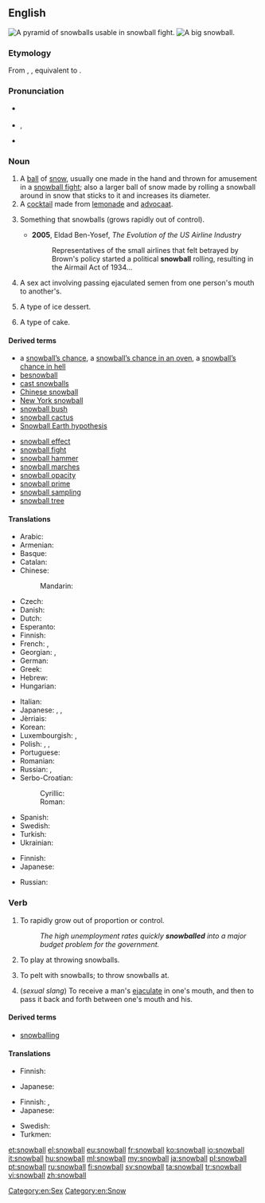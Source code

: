 {{also|Snowball}}
==English==
{{wikipedia}}
[[Image:Snowpyramids.jpg|thumb|A pyramid of snowballs usable in snowball fight.]]
[[Image:Giant snowball Oxford.jpg|thumb|A big snowball.]]

===Etymology===
From {{etyl|enm|en}} {{term|snowball|lang=enm}}, {{term|snawball|lang=enm}}, equivalent to {{compound|snow|ball|lang=en|nocat=1}}.

===Pronunciation===
* {{a|UK}} {{IPA|/ˈsnəʊbɔːl/}}
* {{a|US}} {{enPR|snōʹbôl}}, {{IPA|/ˈsnoʊbɔːl/}}
* {{audio|En-us-snowball.ogg|Audio (US)}}

===Noun===
{{en-noun}}

# A [[ball]] of [[snow]], usually one made in the hand and thrown for amusement in a [[snowball fight]]; also a larger ball of snow made by rolling a snowball around in snow that sticks to it and increases its diameter.
# A [[cocktail]] made from [[lemonade]] and [[advocaat]].
# {{context|figuratively|lang=en}} Something that snowballs (grows rapidly out of control).
#* '''2005''', Eldad Ben-Yosef, ''The Evolution of the US Airline Industry''
#*: Representatives of the small airlines that felt betrayed by Brown's policy started a political '''snowball''' rolling, resulting in the Airmail Act of 1934...
# A sex act involving passing ejaculated semen from one person's mouth to another's.
# {{context|US|lang=en}} A type of ice dessert.
# A type of cake.

====Derived terms====
{{top2}}
* a [[snowball's chance|snowball’s chance]], a [[snowball's chance in an oven|snowball’s chance in an oven]], a [[snowball's chance in hell|snowball’s chance in hell]]
* [[besnowball]]
* [[cast snowballs]]
* [[Chinese snowball]]
* [[New York snowball]]
* [[snowball bush]]
* [[snowball cactus]]
* [[Snowball Earth hypothesis]]
{{mid2}}
* [[snowball effect]]
* [[snowball fight]]
* [[snowball hammer]]
* [[snowball marches]]
* [[snowball opacity]]
* [[snowball prime]]
* [[snowball sampling]]
* [[snowball tree]]
{{bottom}}

====Translations====
{{trans-top|ball of snow}}
* Arabic: {{t|ar|كرة الثلج|f|tr=kúrat al-ṯalj|sc=Arab}}
* Armenian: {{t|hy|ձնագնդիկ|tr=jnagndik}}
* Basque: {{t|eu|elur-bola}}
* Catalan: {{t|ca|bola de neu|f}}
* Chinese:
*: Mandarin: {{t+|cmn|雪球|tr=xuěqiú|sc=Hani}}
* Czech: {{t|cs|sněhová koule|f}}
* Danish: {{t+|da|snebold|c}}
* Dutch: {{t+|nl|sneeuwbal|m}}
* Esperanto: {{t|eo|neĝobulo}}
* Finnish: {{t+|fi|lumipallo}}
* French: {{t+|fr|boule de neige|f}}, {{t|fr|balle de neige|f}} {{qualifier|Quebec}}
* Georgian: {{t|ka|თოვლის გუნდა|tr=t‘ovlis gunda|sc=Geor}}, {{t|ka|გუნდა|tr=gunda|sc=Geor}}
* German: {{t+|de|Schneeball|m}}
* Greek: {{t+|el|χιονόμπαλα|f|tr=chionómpala}}
* Hebrew: {{t+|he|כדור שלג|m|tr=kadúr shéleg|sc=Hebr}}
* Hungarian: {{t+|hu|hógolyó}}
{{trans-mid}}
* Italian: {{t|it|palla di neve|f}}
* Japanese: {{t|ja|雪玉|tr=ゆきだま, yukidama}}, {{t|ja|雪つぶて|tr=ゆきつぶて, yukitsubute}}, {{t+|ja|雪だるま|tr=ゆきだるま, yukidaruma}}
* Jèrriais: {{t|roa-jer|boule dé né|f}}
* Korean: {{t|ko|눈덩이|tr=nundeongi|sc=Kore}}
* Luxembourgish: {{t|lb|Schnéiball|m}}, {{t+|lb|Schnéiklatz|f}}
* Polish: {{t+|pl|śnieżka|f}}, {{t|pl|kulka śnieżna|f}}, {{t|pl|kulka śniegowa|f}}
* Portuguese: {{t|pt|bola de neve|f}}
* Romanian: {{t|ro|bulgăre de zăpadă|m}}
* Russian: {{t+|ru|снежок|m|tr=snežók}}, {{t|ru|снежный ком|m|tr=snéžnyj kom|sc=Cyrl}} {{qualifier|larger}}
* Serbo-Croatian:
*: Cyrillic: {{t|sh|грудва|f|sc=Cyrl}}
*: Roman: {{t|sh|grudva|f}}
* Spanish: {{t|es|bola de nieve|f}}
* Swedish: {{t+|sv|snöboll|c}}
* Turkish: {{t+|tr|kar topu}}
* Ukrainian: {{t|uk|сніжок|m|tr=snižók|sc=Cyrl}}
{{trans-bottom}}

{{trans-top|cocktail}}
* Finnish: {{t+|fi|lumipallo}}
* Japanese: {{t|ja|スノーボール|tr=sunōbōru}}
{{trans-mid}}
* Russian: {{t+|ru|снежок|m|tr=snežók|sc=Cyrl}}
{{trans-bottom}}

===Verb===
{{en-verb}}

# {{context|intransitive|lang=en}} To rapidly grow out of proportion or control.
#: ''The high unemployment rates quickly '''snowballed''' into a major budget problem for the government.''
# {{context|intransitive|lang=en}} To play at throwing snowballs.
# {{context|transitive|lang=en}} To pelt with snowballs; to throw snowballs at.
# {{context|intransitive|lang=en}} (''sexual slang'') To receive a man's [[ejaculate]] in one's mouth, and then to pass it back and forth between one's mouth and his.

====Derived terms====
* [[snowballing]]<!--noun-->

====Translations====
{{trans-top|rapidly grow out of proportion or control}}
* Finnish: {{t+|fi|paisua}}
{{trans-mid}}
* Japanese: {{t|ja|雪だるま式|alt=雪だるま式に増える|tr=yukidarumashiki ni fueru}}
{{trans-bottom}}

{{trans-top|play at throwing snowballs}}
* Finnish: {{t+|fi|olla}} {{t|fi|lumisotasilla}}, {{t+|fi|leikkiä}} {{t+|fi|lumisota|alt=lumisotaa}}
* Japanese: {{t|ja|雪合戦|alt=雪合戦をする|tr=yukigassen o suru}}
{{trans-mid}}
* Swedish: {{t|sv|ha snöbollskrig}}
* Turkmen: {{t|tk|gar zyňyşmak}}
{{trans-bottom}}

{{trans-top|sexual slang: pass ejaculate from mouth to mouth}}
{{trans-mid}}
{{trans-bottom}}

[[Category:en:Sex]]
[[Category:en:Snow]]

[[et:snowball]]
[[el:snowball]]
[[eu:snowball]]
[[fr:snowball]]
[[ko:snowball]]
[[io:snowball]]
[[it:snowball]]
[[hu:snowball]]
[[ml:snowball]]
[[my:snowball]]
[[ja:snowball]]
[[pl:snowball]]
[[pt:snowball]]
[[ru:snowball]]
[[fi:snowball]]
[[sv:snowball]]
[[ta:snowball]]
[[tr:snowball]]
[[vi:snowball]]
[[zh:snowball]]